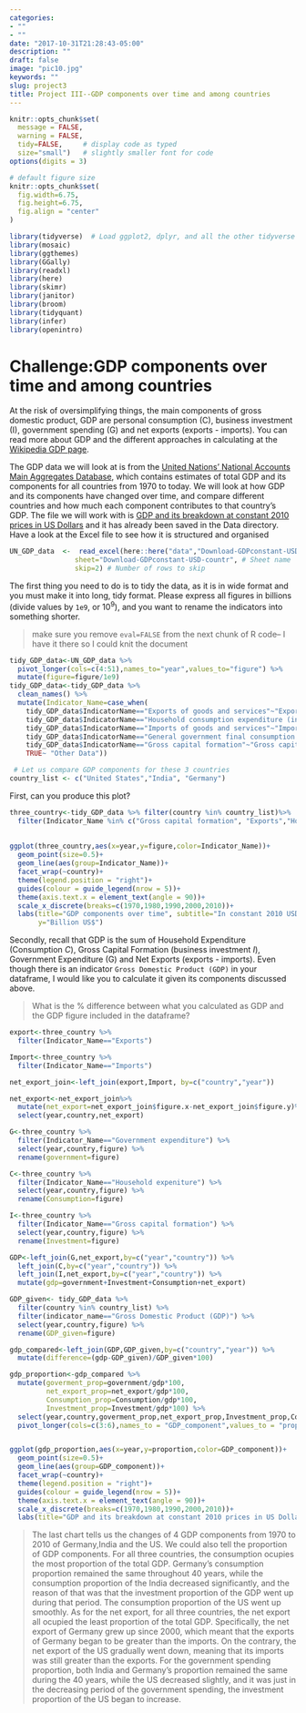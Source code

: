 ```yaml
---
categories:
- ""
- ""
date: "2017-10-31T21:28:43-05:00"
description: ""
draft: false
image: "pic10.jpg"
keywords: ""
slug: project3
title: Project III--GDP components over time and among countries
---
```


```r
knitr::opts_chunk$set(
  message = FALSE, 
  warning = FALSE, 
  tidy=FALSE,     # display code as typed
  size="small")   # slightly smaller font for code
options(digits = 3)

# default figure size
knitr::opts_chunk$set(
  fig.width=6.75, 
  fig.height=6.75,
  fig.align = "center"
)
```


```r
library(tidyverse)  # Load ggplot2, dplyr, and all the other tidyverse packages
library(mosaic)
library(ggthemes)
library(GGally)
library(readxl)
library(here)
library(skimr)
library(janitor)
library(broom)
library(tidyquant)
library(infer)
library(openintro)
```


# Challenge:GDP components over time and among countries

At the risk of oversimplifying things, the main components of gross domestic product, GDP are personal consumption (C), business investment (I), government spending (G) and net exports (exports - imports). You can read more about GDP and the different approaches in calculating at the [Wikipedia GDP page](https://en.wikipedia.org/wiki/Gross_domestic_product).

The GDP data we will look at is from the [United Nations' National Accounts Main Aggregates Database](https://unstats.un.org/unsd/snaama/Downloads), which contains estimates of total GDP and its components for all countries from 1970 to today. We will look at how GDP and its components have changed over time, and compare different countries and how much each component contributes to that country's GDP. The file we will work with is [GDP and its breakdown at constant 2010 prices in US Dollars](http://unstats.un.org/unsd/amaapi/api/file/6) and it has already been saved in the Data directory. Have a look at the Excel file to see how it is structured and organised


```r

UN_GDP_data  <-  read_excel(here::here("data","Download-GDPconstant-USD-countries.xls"), # Excel filename
                sheet="Download-GDPconstant-USD-countr", # Sheet name
                skip=2) # Number of rows to skip

```

 The first thing you need to do is to tidy the data, as it is in wide format and you must make it into long, tidy format. Please express all figures in billions (divide values by `1e9`, or $10^9$), and you want to rename the indicators into something shorter.

> make sure you remove `eval=FALSE` from the next chunk of R code-- I have it there so I could knit the document

```r
tidy_GDP_data<-UN_GDP_data %>% 
  pivot_longer(cols=c(4:51),names_to="year",values_to="figure") %>% 
  mutate(figure=figure/1e9) 
tidy_GDP_data<-tidy_GDP_data %>% 
  clean_names() %>% 
  mutate(Indicator_Name=case_when(
    tidy_GDP_data$IndicatorName=="Exports of goods and services"~"Exports",
    tidy_GDP_data$IndicatorName=="Household consumption expenditure (including Non-profit institutions serving households)"~"Household expeniture",
    tidy_GDP_data$IndicatorName=="Imports of goods and services"~"Imports",
    tidy_GDP_data$IndicatorName=="General government final consumption expenditure"~"Government expenditure",
    tidy_GDP_data$IndicatorName=="Gross capital formation"~"Gross capital formation",
    TRUE~ "Other Data"))

 # Let us compare GDP components for these 3 countries
country_list <- c("United States","India", "Germany")
```

First, can you produce this plot?
```r
three_country<-tidy_GDP_data %>% filter(country %in% country_list)%>% 
  filter(Indicator_Name %in% c("Gross capital formation", "Exports","Household expeniture","Imports","Government expenditure")) 
  
  
ggplot(three_country,aes(x=year,y=figure,color=Indicator_Name))+
  geom_point(size=0.5)+
  geom_line(aes(group=Indicator_Name))+
  facet_wrap(~country)+
  theme(legend.position = "right")+
  guides(colour = guide_legend(nrow = 5))+
  theme(axis.text.x = element_text(angle = 90))+
  scale_x_discrete(breaks=c(1970,1980,1990,2000,2010))+ 
  labs(title="GDP components over time", subtitle="In constant 2010 USD", x="",
       y="Billion US$")
```

Secondly, recall that GDP is the sum of Household Expenditure (Consumption *C*), Gross Capital Formation (business investment *I*), Government Expenditure (G) and Net Exports (exports - imports). Even though there is an indicator `Gross Domestic Product (GDP)` in your dataframe, I would like you to calculate it given its components discussed above.

> What is the % difference between what you calculated as GDP and the GDP figure included in the dataframe?

```r
export<-three_country %>% 
  filter(Indicator_Name=="Exports")

Import<-three_country %>% 
  filter(Indicator_Name=="Imports")

net_export_join<-left_join(export,Import, by=c("country","year"))

net_export<-net_export_join%>% 
  mutate(net_export=net_export_join$figure.x-net_export_join$figure.y)%>% 
  select(year,country,net_export)

G<-three_country %>% 
  filter(Indicator_Name=="Government expenditure") %>%
  select(year,country,figure) %>% 
  rename(government=figure)

C<-three_country %>% 
  filter(Indicator_Name=="Household expeniture") %>%
  select(year,country,figure) %>% 
  rename(Consumption=figure)

I<-three_country %>% 
  filter(Indicator_Name=="Gross capital formation") %>%
  select(year,country,figure) %>% 
  rename(Investment=figure)

GDP<-left_join(G,net_export,by=c("year","country")) %>% 
  left_join(C,by=c("year","country")) %>%
  left_join(I,net_export,by=c("year","country")) %>% 
  mutate(gdp=government+Investment+Consumption+net_export)

GDP_given<- tidy_GDP_data %>% 
  filter(country %in% country_list) %>% 
  filter(indicator_name=="Gross Domestic Product (GDP)") %>% 
  select(year,country,figure) %>%
  rename(GDP_given=figure)

gdp_compared<-left_join(GDP,GDP_given,by=c("country","year")) %>% 
  mutate(difference=(gdp-GDP_given)/GDP_given*100)
```



```r

gdp_proportion<-gdp_compared %>% 
  mutate(goverment_prop=government/gdp*100,
         net_export_prop=net_export/gdp*100,
         Consumption_prop=Consumption/gdp*100,
         Investment_prop=Investment/gdp*100) %>% 
  select(year,country,goverment_prop,net_export_prop,Investment_prop,Consumption_prop) %>% 
  pivot_longer(cols=c(3:6),names_to = "GDP_component",values_to = "proportion")


ggplot(gdp_proportion,aes(x=year,y=proportion,color=GDP_component))+
  geom_point(size=0.5)+
  geom_line(aes(group=GDP_component))+
  facet_wrap(~country)+
  theme(legend.position = "right")+
  guides(colour = guide_legend(nrow = 5))+
  theme(axis.text.x = element_text(angle = 90))+
  scale_x_discrete(breaks=c(1970,1980,1990,2000,2010))+ 
  labs(title="GDP and its breakdown at constant 2010 prices in US Dollars", x="",y="proportion")
```

> The last chart tells us the changes of 4 GDP components from 1970 to 2010 of Germany,India and the US. We could also tell the proportion of GDP components. For all three countries, the consumption ocupies the most proportion of the total GDP. Germany's consumption proportion remained the same throughout 40 years, while the consumption proportion of the India decreased significantly, and the reason of that was that the investment proportion of the GDP went up during that period. The consumption proportion of the US went up smoothly.
> As for the net export, for all three countries, the net export all ocupied the least proportion of the total GDP. Specifically, the net export of Germany grew up since 2000, which meant that the exports of Germany began to be greater than the imports. On the contrary, the net export of the US gradually went down, meaning that its imports was still greater than the exports.
> For the government spending proportion, both India and Germany's proportion remained the same during the 40 years, while the US decreased slightly, and it was just in the decreasing period of the government spending, the investment proportion of the US began to increase.




